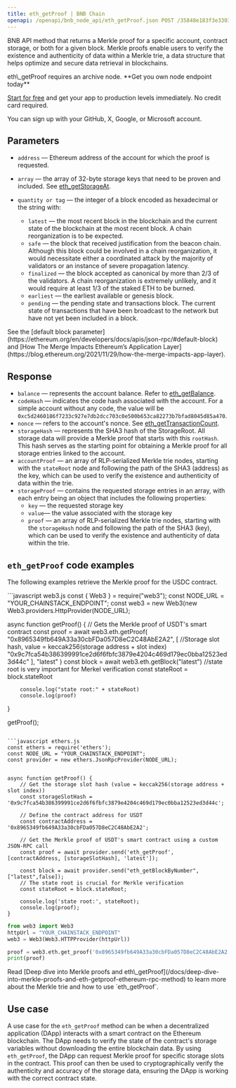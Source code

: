 ---
title: eth_getProof | BNB Chain
openapi: /openapi/bnb_node_api/eth_getProof.json POST /35848e183f3e3303c8cfeacbea831cab
---

BNB API method that returns a Merkle proof for a specific account, contract storage, or both for a given block. Merkle proofs enable users to verify the existence and authenticity of data within a Merkle trie, a data structure that helps optimize and secure data retrieval in blockchains.

<Note>
eth\_getProof requires an archive node.
</Note>

<Check>
**Get you own node endpoint today**

[Start for free](https://console.chainstack.com/) and get your app to production levels immediately. No credit card required.

You can sign up with your GitHub, X, Google, or Microsoft account.
</Check>


## Parameters

* `address` — Ethereum address of the account for which the proof is requested.
* `array` — the array of 32-byte storage keys that need to be proven and included. See [eth\_getStorageAt](/api-reference/ethereum_node_api/accounts_info/eth_getStorageAt).
* `quantity or tag` — the integer of a block encoded as hexadecimal or the string with:

  + `latest` — the most recent block in the blockchain and the current state of the blockchain at the most recent block. A chain reorganization is to be expected.
  + `safe` — the block that received justification from the beacon chain. Although this block could be involved in a chain reorganization, it would necessitate either a coordinated attack by the majority of validators or an instance of severe propagation latency.
  + `finalized` — the block accepted as canonical by more than 2/3 of the validators. A chain reorganization is extremely unlikely, and it would require at least 1/3 of the staked ETH to be burned.
  + `earliest` — the earliest available or genesis block.
  + `pending` — the pending state and transactions block. The current state of transactions that have been broadcast to the network but have not yet been included in a block.

<Note>
See the [default block parameter](https://ethereum.org/en/developers/docs/apis/json-rpc/#default-block) and [How The Merge Impacts Ethereum’s Application Layer](https://blog.ethereum.org/2021/11/29/how-the-merge-impacts-app-layer).
</Note>


## Response

* `balance` — represents the account balance. Refer to [eth\_getBalance](/api-reference/ethereum_node_api/accounts_info/eth_getBalance).
* `codeHash` — indicates the code hash associated with the account. For a simple account without any code, the value will be `0xc5d2460186f7233c927e7db2dcc703c0e500b653ca82273b7bfad8045d85a470`.
* `nonce` — refers to the account's nonce. See [eth\_getTransactionCount](/api-reference/ethereum_node_api/accounts_info/eth_getTransactionCount).
* `storageHash` — represents the SHA3 hash of the StorageRoot. All storage data will provide a Merkle proof that starts with this `rootHash`. This hash serves as the starting point for obtaining a Merkle proof for all storage entries linked to the account.
* `accountProof` — an array of RLP-serialized Merkle trie nodes, starting with the `stateRoot` node and following the path of the SHA3 (address) as the key, which can be used to verify the existence and authenticity of data within the trie.
* `storageProof` — contains the requested storage entries in an array, with each entry being an object that includes the following properties:
  + `key` — the requested storage key
  + `value`— the value associated with the storage key
  + `proof` — an array of RLP-serialized Merkle trie nodes, starting with the `storageHash` node and following the path of the SHA3 (key), which can be used to verify the existence and authenticity of data within the trie.

## `eth_getProof` code examples

The following examples retrieve the Merkle proof for the USDC contract.

<CodeGroup>
```javascript web3.js
const { Web3 } = require("web3");
const NODE_URL = "YOUR_CHAINSTACK_ENDPOINT";
const web3 = new Web3(new Web3.providers.HttpProvider(NODE_URL);

async function getProof() {
    // Gets the Merkle proof of USDT's smart contract
    const proof = await web3.eth.getProof(
        "0x8965349fb649A33a30cbFDa057D8eC2C48AbE2A2", [
                        //Storage slot hash, value = keccak256(storage address + slot index)
            "0x9c7fca54b386399991ce2d6f6fbfc3879e4204c469d179ec0bba12523ed3d44c"
        ],
        "latest"
    )
    const block = await web3.eth.getBlock("latest")
    //state root is very important for Merkel verification
    const stateRoot = block.stateRoot

        console.log("state root:" + stateRoot)
        console.log(proof)
}

getProof();
```

```javascript ethers.js
const ethers = require('ethers');
const NODE_URL = "YOUR_CHAINSTACK_ENDPOINT";
const provider = new ethers.JsonRpcProvider(NODE_URL);


async function getProof() {
    // Get the storage slot hash (value = keccak256(storage address + slot index))
    const storageSlotHash = '0x9c7fca54b386399991ce2d6f6fbfc3879e4204c469d179ec0bba12523ed3d44c';

    // Define the contract address for USDT
    const contractAddress = '0x8965349fb649A33a30cbFDa057D8eC2C48AbE2A2';

    // Get the Merkle proof of USDT's smart contract using a custom JSON-RPC call
    const proof = await provider.send('eth_getProof', [contractAddress, [storageSlotHash], 'latest']);

    const block = await provider.send("eth_getBlockByNumber", ["latest",false]);
    // The state root is crucial for Merkle verification
    const stateRoot = block.stateRoot;

    console.log('state root:', stateRoot);
    console.log(proof);
}
```

```python web3.py
from web3 import Web3
httpUrl = "YOUR_CHAINSTACK_ENDPOINT"
web3 = Web3(Web3.HTTPProvider(httpUrl))

proof = web3.eth.get_proof('0x8965349fb649A33a30cbFDa057D8eC2C48AbE2A2', ["0x9c7fca54b386399991ce2d6f6fbfc3879e4204c469d179ec0bba12523ed3d44c"], "latest")
print(proof)
```
</CodeGroup>

<Note>
Read [Deep dive into Merkle proofs and eth\_getProof](/docs/deep-dive-into-merkle-proofs-and-eth-getproof-ethereum-rpc-method) to learn more about the Merkle trie and how to use `eth_getProof`.
</Note>


## Use case

A use case for the `eth_getProof` method can be when a decentralized application (DApp) interacts with a smart contract on the Ethereum blockchain. The DApp needs to verify the state of the contract's storage variables without downloading the entire blockchain data. By using `eth_getProof`, the DApp can request Merkle proof for specific storage slots in the contract. This proof can then be used to cryptographically verify the authenticity and accuracy of the storage data, ensuring the DApp is working with the correct contract state.
